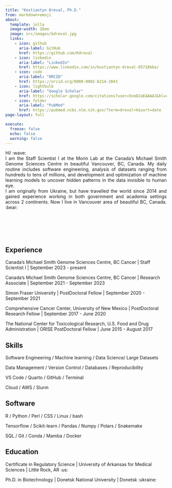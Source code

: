 ```yaml
---
title: "Kostiantyn Dreval, Ph.D."
from: markdown+emoji
about:
  template: jolla
  image-width: 28em
  image: src/images/kdreval.jpg
  links:
    - icon: github
      aria-label: GitHub
      href: https://github.com/Kdreval
    - icon: linkedin
      aria-label: "LinkedIn"
      href: https://www.linkedin.com/in/kostiantyn-dreval-05718bba/
    - icon: code
      aria-label: "ORCID"
      href: https://orcid.org/0000-0002-6214-2843
    - icon: lightbulb
      aria-label: "Google Scholar"
      href: https://scholar.google.com/citations?user=5noD2aEAAAAJ&hl=en
    - icon: folder
      aria-label: "PubMed"
      href: https://pubmed.ncbi.nlm.nih.gov/?term=dreval+k&sort=date
page-layout: full

execute:
  freeze: false
  echo: false
  warning: false
---
```



<div style="text-align: justify">
Hi! :wave:
<br/>
I am the Staff Scientist I at the Morin Lab at the Canada's Michael Smith Genome Sciences Centre in beautiful Vancouver, BC, Canada. My daily routine includes software engineering, analysis of datasets ranging from hundreds to tens of millions, and development and optimization of machine learning models to uncover hidden patterns in the data invisible to  human eye.
<br/>
I am originally from Ukraine, but have travelled the world since 2014 and gained experience working in both government and academia settings across 2 continents. Now I live in Vancouver area of beautiful BC, Canada. :bear:
</div>

<br/><br/>
<br><br>

::: {.panel-tabset}

## Experience

Canada's Michael Smith Genome Sciences Centre, BC Cancer | Staff Scientist I | September 2023 - present

Canada's Michael Smith Genome Sciences Centre, BC Cancer | Research Associate | September 2021 - September 2023

Simon Fraser University | PostDoctoral Fellow | September 2020 - September 2021

Comprehensive Cancer Center, University of New Mexico | PostDoctoral Research Fellow | September 2017 - June 2020

The National Center for Toxicological Research, U.S. Food and Drug Administration | ORISE PostDoctoral Fellow | June 2015 - August 2017

## Skills

Software Engineering / Machine learning / Data Science/ Large Datasets

Data Management / Version Control / Databases / Reproducibility

VS Code / Quarto / GitHub / Terminal

Cloud / AWS / Slurm

## Software

R / Python / Perl / CSS / Linux / bash

Tensorflow / Scikit-learn / Pandas / Numpy / Polars / Snakemake

SQL / Git / Conda / Mamba / Docker

## Education

Certificate in Regulatory Science | University of Arkansas for Medical Sciences | Little Rock, AR :us:

Ph.D. in Biotechnology | Donetsk National University | Donetsk :ukraine:

:::
